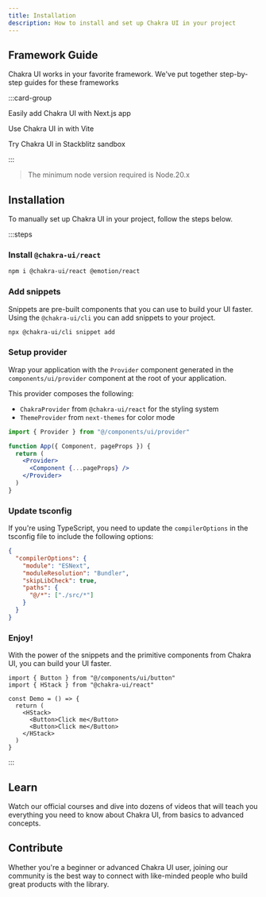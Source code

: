 ```yaml
---
title: Installation
description: How to install and set up Chakra UI in your project
---
```


## Framework Guide

Chakra UI works in your favorite framework. We've put together step-by-step
guides for these frameworks

:::card-group

<Card title="Next.js" href="/docs/get-started/frameworks/next-app" icon="nextjs">

Easily add Chakra UI with Next.js app

</Card>

<Card title="Vite" href="/docs/get-started/frameworks/vite" icon="vite">

Use Chakra UI in with Vite

</Card>

<Card title="Stackblitz" href="https://stackblitz.com/edit/chakra-ui-v3" icon="stackblitz">

Try Chakra UI in Stackblitz sandbox

</Card>

:::

> The minimum node version required is Node.20.x

## Installation

To manually set up Chakra UI in your project, follow the steps below.

:::steps

### Install `@chakra-ui/react`

```bash
npm i @chakra-ui/react @emotion/react
```

### Add snippets

Snippets are pre-built components that you can use to build your UI faster.
Using the `@chakra-ui/cli` you can add snippets to your project.

```bash
npx @chakra-ui/cli snippet add
```

### Setup provider

Wrap your application with the `Provider` component generated in the
`components/ui/provider` component at the root of your application.

This provider composes the following:

- `ChakraProvider` from `@chakra-ui/react` for the styling system
- `ThemeProvider` from `next-themes` for color mode

```jsx
import { Provider } from "@/components/ui/provider"

function App({ Component, pageProps }) {
  return (
    <Provider>
      <Component {...pageProps} />
    </Provider>
  )
}
```

### Update tsconfig

If you're using TypeScript, you need to update the `compilerOptions` in the
tsconfig file to include the following options:

```json
{
  "compilerOptions": {
    "module": "ESNext",
    "moduleResolution": "Bundler",
    "skipLibCheck": true,
    "paths": {
      "@/*": ["./src/*"]
    }
  }
}
```

### Enjoy!

With the power of the snippets and the primitive components from Chakra UI, you
can build your UI faster.

```tsx
import { Button } from "@/components/ui/button"
import { HStack } from "@chakra-ui/react"

const Demo = () => {
  return (
    <HStack>
      <Button>Click me</Button>
      <Button>Click me</Button>
    </HStack>
  )
}
```

:::

## Learn

Watch our official courses and dive into dozens of videos that will teach you
everything you need to know about Chakra UI, from basics to advanced concepts.

## Contribute

Whether you're a beginner or advanced Chakra UI user, joining our community is
the best way to connect with like-minded people who build great products with
the library.

